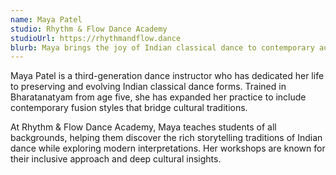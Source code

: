 ```yaml
---
name: Maya Patel
studio: Rhythm & Flow Dance Academy
studioUrl: https://rhythmandflow.dance
blurb: Maya brings the joy of Indian classical dance to contemporary audiences, specializing in Bharatanatyam and fusion choreography.
---
```


Maya Patel is a third-generation dance instructor who has dedicated her life to preserving and evolving Indian classical dance forms. Trained in Bharatanatyam from age five, she has expanded her practice to include contemporary fusion styles that bridge cultural traditions.

At Rhythm & Flow Dance Academy, Maya teaches students of all backgrounds, helping them discover the rich storytelling traditions of Indian dance while exploring modern interpretations. Her workshops are known for their inclusive approach and deep cultural insights. 